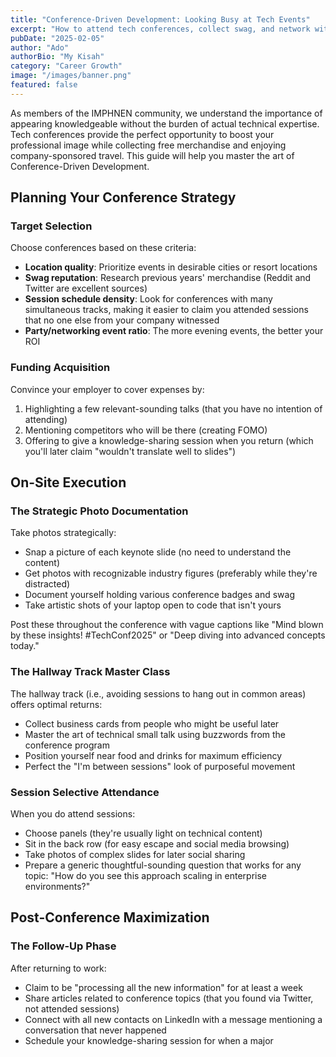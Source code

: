 ```yaml
---
title: "Conference-Driven Development: Looking Busy at Tech Events"
excerpt: "How to attend tech conferences, collect swag, and network without actually learning anything technical or implementing new ideas."
pubDate: "2025-02-05"
author: "Ado"
authorBio: "My Kisah"
category: "Career Growth"
image: "/images/banner.png"
featured: false
---
```


As members of the IMPHNEN community, we understand the importance of appearing knowledgeable without the burden of actual technical expertise. Tech conferences provide the perfect opportunity to boost your professional image while collecting free merchandise and enjoying company-sponsored travel. This guide will help you master the art of Conference-Driven Development.

## Planning Your Conference Strategy

### Target Selection

Choose conferences based on these criteria:

- **Location quality**: Prioritize events in desirable cities or resort locations
- **Swag reputation**: Research previous years' merchandise (Reddit and Twitter are excellent sources)
- **Session schedule density**: Look for conferences with many simultaneous tracks, making it easier to claim you attended sessions that no one else from your company witnessed
- **Party/networking event ratio**: The more evening events, the better your ROI

### Funding Acquisition

Convince your employer to cover expenses by:

1. Highlighting a few relevant-sounding talks (that you have no intention of attending)
2. Mentioning competitors who will be there (creating FOMO)
3. Offering to give a knowledge-sharing session when you return (which you'll later claim "wouldn't translate well to slides")

## On-Site Execution

### The Strategic Photo Documentation

Take photos strategically:

- Snap a picture of each keynote slide (no need to understand the content)
- Get photos with recognizable industry figures (preferably while they're distracted)
- Document yourself holding various conference badges and swag
- Take artistic shots of your laptop open to code that isn't yours

Post these throughout the conference with vague captions like "Mind blown by these insights! #TechConf2025" or "Deep diving into advanced concepts today."

### The Hallway Track Master Class

The hallway track (i.e., avoiding sessions to hang out in common areas) offers optimal returns:

- Collect business cards from people who might be useful later
- Master the art of technical small talk using buzzwords from the conference program
- Position yourself near food and drinks for maximum efficiency
- Perfect the "I'm between sessions" look of purposeful movement

### Session Selective Attendance

When you do attend sessions:

- Choose panels (they're usually light on technical content)
- Sit in the back row (for easy escape and social media browsing)
- Take photos of complex slides for later social sharing
- Prepare a generic thoughtful-sounding question that works for any topic: "How do you see this approach scaling in enterprise environments?"

## Post-Conference Maximization

### The Follow-Up Phase

After returning to work:

- Claim to be "processing all the new information" for at least a week
- Share articles related to conference topics (that you found via Twitter, not attended sessions)
- Connect with all new contacts on LinkedIn with a message mentioning a conversation that never happened
- Schedule your knowledge-sharing session for when a major
